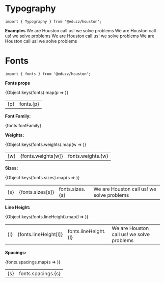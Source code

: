 

<Meta title='Tokens/Typography' />

# Typography

 `import { Typography } from '@eduzz/houston';`

**Examples**
<Preview>
  <Typography variant='h1'>We are Houston call us! we solve problems</Typography>
  <Typography variant='h2'>We are Houston call us! we solve problems</Typography>
  <Typography variant='h3'>We are Houston call us! we solve problems</Typography>
  <Typography variant='h4'>We are Houston call us! we solve problems</Typography>
</Preview>

# Fonts

 `import { fonts } from '@eduzz/houston';`

 **Fonts props**
 <div>
  <table>
    {Object.keys(fonts).map(p =>
      <tr>
        <td>{p}</td>
        <td>fonts.{p}</td>
      </tr>
    )}
  </table>
</div>


**Font Family:**
<div>{fonts.fontFamily}</div>

**Weights:**
<div>
  <table>
    {Object.keys(fonts.weights).map(w =>
      <tr style={{ fontWeight: fonts.weights[w] }}>
        <td>{w}</td>
        <td>{fonts.weights[w]}</td>
        <td>fonts.weights.{w}</td>
      </tr>
    )}
  </table>
</div>

**Sizes:**
<div>
  <table>
    {Object.keys(fonts.sizes).map(s =>
    <tr>
      <td>{s}</td>
      <td>{fonts.sizes[s]}</td>
      <td>fonts.sizes.{s}</td>
      <td style={{ fontSize: fonts.sizes[s] }}>We are Houston call us! we solve problems</td>
    </tr>)}
  </table>
</div>

**Line Height:**
<div>
  <table>
    {Object.keys(fonts.lineHeight).map(l =>
    <tr>
      <td>{l}</td>
      <td>{fonts.lineHeight[l]}</td>
      <td>fonts.lineHeight.{l}</td>
      <td style={{ lineHeight: fonts.lineHeight[l] }}>We are Houston call us! we solve problems</td>
    </tr>)}
  </table>
</div>

**Spacings:**
<div>
  <table>
    {fonts.spacings.map(s =>
    <tr>
      <td>{s}</td>
      <td>fonts.spacings.{s}</td>
    </tr>)}
  </table>
</div>
